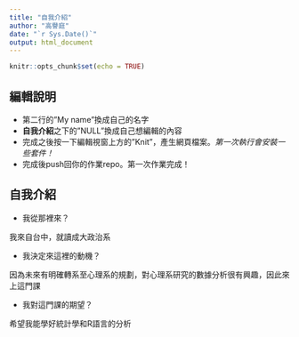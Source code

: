 ```yaml
---
title: "自我介紹"
author: "高譽庭"
date: "`r Sys.Date()`"
output: html_document
---
```


```r
knitr::opts_chunk$set(echo = TRUE)
```

## 編輯說明

- 第二行的"My name"換成自己的名字
- **自我介紹**之下的"NULL"換成自己想編輯的內容
- 完成之後按一下編輯視窗上方的"Knit"，產生網頁檔案。*第一次執行會安裝一些套件！*
- 完成後push回你的作業repo。第一次作業完成！

## 自我介紹

- 我從那裡來？ 

我來自台中，就讀成大政治系

- 我決定來這裡的動機？

因為未來有明確轉系至心理系的規劃，對心理系研究的數據分析很有興趣，因此來上這門課

- 我對這門課的期望？

希望我能學好統計學和R語言的分析
